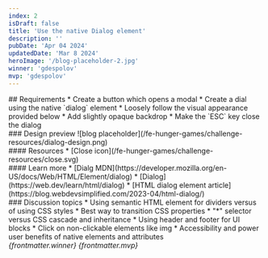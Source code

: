 ```yaml
---
index: 2
isDraft: false
title: 'Use the native Dialog element'
description: ''
pubDate: 'Apr 04 2024'
updatedDate: 'Mar 8 2024'
heroImage: '/blog-placeholder-2.jpg'
winner: 'gdespolov'
mvp: 'gdespolov'
---
```


<Section>
  ## Requirements
  * Create a button which opens a modal
  * Create a dial using the native `dialog` element
  * Loosely follow the visual appearance provided below
  * Add slightly opaque backdrop
  * <Special /> Make the `ESC` key close the dialog
</Section>

<Section>
  ### Design preview
  ![blog placeholder](/fe-hunger-games/challenge-resources/dialog-design.png)
</Section>

<Section>
  #### Resources
  * [Close icon](/fe-hunger-games/challenge-resources/close.svg)
</Section>

<Section>
  #### Learn more
  * [Dialg MDN](https://developer.mozilla.org/en-US/docs/Web/HTML/Element/dialog)
  * [Dialog](https://web.dev/learn/html/dialog)
  * [HTML dialog element article](https://blog.webdevsimplified.com/2023-04/html-dialog/)
</Section>

<Section>
  ### Discussion topics
  * Using semantic HTML element for dividers versus of using CSS styles
  * Best way to transition CSS properties
  * "*" selector versus CSS cascade and inheritance
  * Using header and footer for UI blocks
  * Click on non-clickable elements like img
  * Accessibility and power user benefits of native elements and attributes
</Section>

<Winner>
  <em>{frontmatter.winner}</em>
</Winner>

<MVP>
  <em>{frontmatter.mvp}</em>
</MVP>
